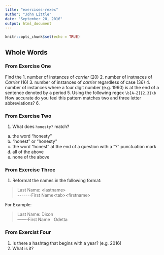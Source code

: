 ```yaml
---
title: "exercises-rexex"
author: "John Little"
date: "September 20, 2016"
output: html_document
---
```


```r
knitr::opts_chunk$set(echo = TRUE)
```

## Whole Words

### From Exercise One
Find the
1. number of instances of *carrier*  (20)
2. number of instnaces of *Carrier*  (16)
3. number of instances of *carrier* regardless of case (36)
4. number of instances where a four digit number (e.g. 1960) is at the end of a sentence denoted by a period
5. Using the following regex `\b[A-Z]{2,3}\b` How accurate do you feel this pattern matches two and three letter abbreviations?
6. 

### From Exercise Two

1. What does `honesty?` match?  
  a. the word "honesty"  
  b. "honest" or "honesty"
  c. the word "honest" at the end of a question with a "?" punctuation mark
  d. all of the above
  e. none of the above
  
### From Exercise Three

1. Reformat the names in the following format:

> Last Name:  \<lastname\><br>
> \-\-\-\-\-\-\-First Name\<tab\>\<firstname\>
      
For Example:  

> Last Name: Dixon    
> -------First Name &nbsp; Odetta  

### From Exercist Four

1. Is there a hashtag that begins with a year?  (e.g. 2016)
2. What is it?

